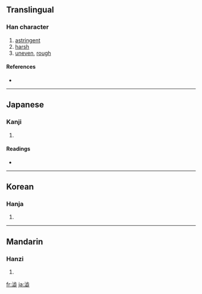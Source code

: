 {{also|澀|渋}}
==Translingual==

===Han character===
{{Han char|rn=85|rad=水|as=12|sn=15|four=|canj=水卜一一 (EYMM)}}

# [[astringent]]
# [[harsh]]
# [[uneven]], [[rough]]

====References====
* {{Han ref|kx=0651.210|dkj=18312|dj=1061.240|hdz=31740.030|uh=6F81|ud=28545}}

----

==Japanese==

===Kanji===
{{ja-kanji|grade=|rs=水12}}

# {{defn|Japanese}}

====Readings====
* {{ja-readings|on=[[じゅう]] (jū)|kun=[[しぶい]] (shibui), [[しぶ]] (shibu)}}

----

==Korean==

===Hanja===
{{ko-hanja|hangeul=삽|eumhun=|rv=sap|mr=sap|y=sap}}

# {{defn|Korean}}

----

==Mandarin==

===Hanzi===
{{cmn-hanzi|pin=[[sè]] ([[se4]])|wg=se<sup>4</sup>}}

# {{defn|Mandarin}}

[[fr:澁]]
[[ja:澁]]